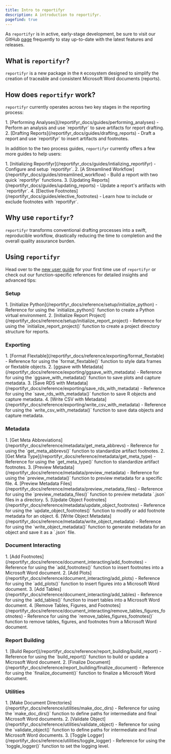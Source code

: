 ```yaml
---
title: Intro to reportifyr
description: A introduction to reportifyr.
pagefind: true
---
```



As `reportifyr` is in active, early-stage development, be sure to visit our GitHub 
[page](https://github.com/A2-ai/reportifyr) frequently to stay up-to-date with the 
latest features and releases.

## What is `reportifyr`? 

`reportifyr` is a new package in the `R` ecosystem designed to simplify the creation 
of traceable and consistent Microsoft Word documents (reports).

## How does `reportifyr` work?

`reportifyr` currently operates across two key stages in the reporting process: 

<Steps>
1. [Performing Analyses](/reportifyr_docs/guides/performing_analyses) - Perform an analysis and use `reportifyr` to save artifacts for report drafting.
2. [Drafting Reports](/reportifyr_docs/guides/drafting_reports) - Draft a report and use `reportifyr` to insert artifacts and footnotes.
</Steps>

In addition to the two process guides, `reportifyr` currently offers a few more 
guides to help users:

<Steps>
1. [Initializing Reportifyr](/reportifyr_docs/guides/intializing_reportifyr) - Configure and setup `reportifyr`.
2. [A Streamlined Workflow](/reportifyr_docs/guides/streamlined_workflow) - Build a report with two quick `reportifyr` functions.
3. [Updating Reports](/reportifyr_docs/guides/updating_reports) - Update a report's artifacts with `reportifyr`. 
4. [Elective Footnotes](/reportifyr_docs/guides/elective_footnotes) - Learn how to include or exclude footnotes with `reportifyr`.
</Steps>

## Why use `reportifyr`?

`reportifyr` transforms conventional drafting processes into a swift, reproducible 
workflow, drastically reducing the time to completion and the overall quality 
assurance burden.

## Using `reportifyr`

Head over to the [new user guide](/reportifyr_docs/guides/new_user_guide) for your 
first time use of `reportifyr` or check out our function-specific references for 
detailed insights and advanced tips:

### Setup

<Steps>
1. [Initialize Python](/reportifyr_docs/reference/setup/initialize_python) - Reference for using the `initialize_python()` function to create a Python virtual environment.
2. [Initialize Report Project](/reportifyr_docs/reference/setup/initialize_report_project) - Reference for using the `initialize_report_project()` function to create a project directory structure for reports.
</Steps>

### Exporting

<Steps>
1. [Format Flextable](/reportifyr_docs/reference/exporting/format_flextable) - Reference for using the `format_flextable()` function to style data frames or flextable objects.
2. [ggsave with Metadata](/reportifyr_docs/reference/exporting/ggsave_with_metadata) - Reference for using the `ggsave_with_metadata()` function to save plots and capture metadata.
3. [Save RDS with Metadata](/reportifyr_docs/reference/exporting/save_rds_with_metadata) - Reference for using the `save_rds_with_metadata()` function to save R objects and capture metadata.
4. [Write CSV with Metadata](/reportifyr_docs/reference/exporting/write_csv_with_metadata) - Reference for using the `write_csv_with_metadata()` function to save data objects and capture metadata.
</Steps>

### Metadata

<Steps>
1. [Get Meta Abbreviations](/reportifyr_docs/reference/metadata/get_meta_abbrevs) - Reference for using the `get_meta_abbrevs()` function to standardize artifact footnotes.
2. [Get Meta Type](/reportifyr_docs/reference/metadata/get_meta_type) - Reference for using the `get_meta_type()` function to standardize artifact footnotes.
3. [Preview Metadata](/reportifyr_docs/reference/metadata/preview_metadata) - Reference for using the `preview_metadata()` function to preview metadata for a specific file.
4. [Preview Metadata Files](/reportifyr_docs/reference/metadata/preview_metadata_files) - Reference for using the `preview_metadata_files()` function to preview metadata `.json` files in a directory.
5. [Update Object Footnotes](/reportifyr_docs/reference/metadata/update_object_footnotes) - Reference for using the `update_object_footnotes()` function to modify or add footnote metadata for an object.
6. [Write Object Metadata](/reportifyr_docs/reference/metadata/write_object_metadata) - Reference for using the `write_object_metadata()` function to generate metadata for an object and save it as a `.json` file.
</Steps>

### Document Interacting

<Steps>
1. [Add Footnotes](/reportifyr_docs/reference/document_interacting/add_footnotes) - Reference for using the `add_footnotes()` function to insert footnotes into a Microsoft Word document.
2. [Add Plots](/reportifyr_docs/reference/document_interacting/add_plots) - Reference for using the `add_plots()` function to insert figures into a Microsoft Word document.
3. [Add Tables](/reportifyr_docs/reference/document_interacting/add_tables) - Reference for using the `add_tables()` function to insert tables into a Microsoft Word document.
4. [Remove Tables, Figures, and Footnotes](/reportifyr_docs/reference/document_interacting/remove_tables_figures_footnotes) - Reference for using the `remove_tables_figures_footnotes()` function to remove tables, figures, and footnotes from a Microsoft Word document.
</Steps>

### Report Building

<Steps>
1. [Build Report](/reportifyr_docs/reference/report_building/build_report) - Reference for using the `build_report()` function to build or update a Microsoft Word document.
2. [Finalize Document](/reportifyr_docs/reference/report_building/finalize_document) - Reference for using the `finalize_document()` function to finalize a Microsoft Word document.
</Steps>

### Utilities

<Steps>
1. [Make Document Directories](/reportifyr_docs/reference/utilities/make_doc_dirs) - Reference for using the `make_doc_dirs()` function to define paths for intermediate and final Microsoft Word documents.
2. [Validate Object](/reportifyr_docs/reference/utilities/validate_object) - Reference for using the `validate_object()` function to define paths for intermediate and final Microsoft Word documents.
3. [Toggle Logger](/reportifyr_docs/reference/utilities/toggle_logger) - Reference for using the `toggle_logger()` function to set the logging level.
</Steps>